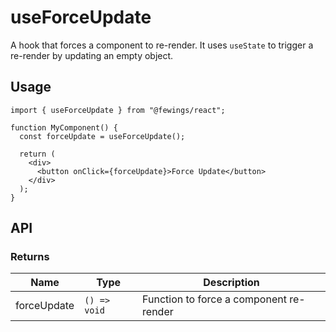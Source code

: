 # useForceUpdate

A hook that forces a component to re-render. It uses `useState` to trigger a re-render by updating an empty object.

## Usage

```tsx
import { useForceUpdate } from "@fewings/react";

function MyComponent() {
  const forceUpdate = useForceUpdate();

  return (
    <div>
      <button onClick={forceUpdate}>Force Update</button>
    </div>
  );
}
```

## API

### Returns

| Name        | Type         | Description                             |
| ----------- | ------------ | --------------------------------------- |
| forceUpdate | `() => void` | Function to force a component re-render |
